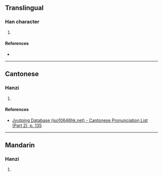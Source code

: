 {{character info/new}}
==Translingual==

===Han character===
{{Han char|rn=78|rad=歹|as=07|sn=11|four=13232|canj=MNIJE|ids=⿰歹求}}

# {{defn|Han|sort=歹07}}

====References====
* {{Han ref|kx=0581.050|dkj=16472|dj=0973.150|hdz=21387.090|uh=6B8F|ud=27535|bh=D5DB|bd=54747}}

----

==Cantonese==

===Hanzi===
{{yue-hanzi|jyut=[[kau4]]|y=kau4}}

# {{defn|lang=yue|sort=歹07}}

====References====
*[http://www.iso10646hk.net/jp/document/download.jsp Jyutping Database (iso10646hk.net) - Cantonese Pronunciation List (Part 2), p. 135]

----

==Mandarin==

===Hanzi===
{{cmn-hanzi|pin=[[qiú]] ([[qiu2]])|wg=ch'iu<sup>2</sup>}}

# {{defn|lang=cmn|sort=歹07}}